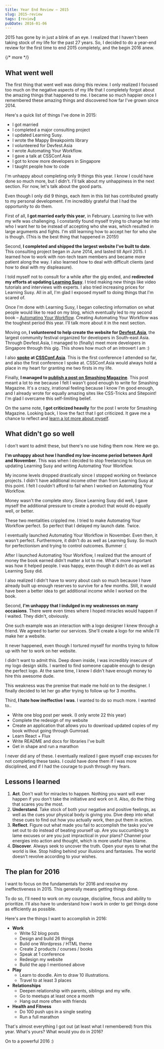 ```yaml
---
title: Year End Review – 2015
slug: 2015-review
tags: [review]
pubDate: 2016-01-06
---
```


2015 has gone by in just a blink of an eye. I realized that I haven't been taking stock of my life for the past 27 years. So, I decided to do a year-end review for the first time to end 2015 completely, and the begin 2016 anew.

{/* more */}

## What went well

The first thing that went well was doing this review. I only realized I focused too much on the negative aspects of my life that I completely forgot about the amazing things that happened to me. I became so much happier once I remembered these amazing things and discovered how far I've grown since 2014.

Here's a quick list of things I've done in 2015:

- I got married
- I completed a major consulting project
- I updated Learning Susy.
- I wrote the Mappy Breakpoints library
- I volunteered for Devfest.Asia
- I wrote Automating Your Workflow.
- I gave a talk at CSSConf.Asia
- I got to know more developers in Singapore
- I taught people how to code

I'm unhappy about completing only 9 things this year. I know I could have done so much more, but I didn't. I'll talk about my unhappiness in the next section. For now, let's talk about the good parts.

Even though I only did 9 things, each item in this list has contributed greatly to my personal development. I'm incredibly grateful that I had the opportunity to do them.

First of all, **I got married early this year**, in February. Learning to live with my wife was challenging. I constantly found myself trying to change her into who I want her to be instead of accepting who she was, which resulted in large arguments and fights. I'm still learning how to accept her for who she is though. (This is the best thing that happened in 2015!)

Second, **I completed and shipped the largest website I've built to date**. This consulting project began in June 2014, and lasted till April 2015. I learned how to work with non-tech team members and became more patient along the way. I also learned how to deal with difficult clients (and how to deal with my displeasure).

I told myself not to consult for a while after the gig ended, and **redirected my efforts at updating [Learning Susy](https://learnsusy.zellwk.com)**. I tried making new things like video tutorials and interviews with experts. I also tried increasing prices for Learning Susy. All in all, I'm glad I exposed myself to doing things that I'm scared of.

Once I'm done with Learning Susy, I began collecting information on what people would like to read on my blog, which eventually led to my second book – [Automating Your Workflow](http://automateyourworkflow.com). Creating Automating Your Workflow was the toughest period this year. I'll talk more about it in the next section.

Moving on, **I volunteered to help create the website for [Devfest.Asia](http://devfest.asia)**, the largest community festival organized for developers in South-east Asia. Through Devfest.Asia, I managed to (finally) meet more developers in Singapore through this gig. This shows how much of an introvert I am :)

I also **[spoke](/blog/animating-svgs/) at [CSSConf.Asia](http://cssconf.asia)**. This is the first conference I attended so far, and also the first conference I spoke at. CSSConf.Asia would always hold a place in my heart for granting me two firsts in my life.

Finally, **I managed to [publish a post on Smashing Magazine](http://www.smashingmagazine.com/2015/12/website-layout-tools-compared-flexbox-vs-susy/)**. This post meant a lot to me because I felt I wasn't good enough to write for Smashing Magazine. It's a crazy, irrational feeling because I know I'm good enough, and I already wrote for equally amazing sites like CSS-Tricks and Sitepoint! I'm glad I overcame this self-limiting belief.

On the same note, **I got criticized heavily** for the post I wrote for Smashing Magazine. Looking back, I love the fact that I got criticized. It gave me a chance to reflect and [learn a lot more about myself](/blog/trolls-and-expert-opinions/).

## What didn't go so well

I don't want to admit these, but there's no use hiding them now. Here we go.

**I'm unhappy about how I handled my low-income period between April and November**. This was when I decided to stop freelancing to focus on updating Learning Susy and writing Automating Your Workflow.

My income levels dropped drastically since I stopped working on freelance projects. I didn't have additional income other than from Learning Susy at this point. I felt I couldn't afford to fail when I worked on Automating Your Workflow.

Money wasn't the complete story. Since Learning Susy did well, I gave myself the additional pressure to create a product that would do equally well, or better.

These two mentalities crippled me. I tried to make Automating Your Workflow perfect. So perfect that I delayed my launch date. Twice.

I eventually launched Automating Your Workflow in November. Even then, it wasn't perfect. Furthermore, it didn't do as well as Learning Susy. So much for perfectionism and trying to control outcomes. Bummer :(

After I launched Automating Your Workflow, I realized that the amount of money the book earned didn't matter a lot to me. What's more important was how it helped people. I was happy, even though it didn't do as well as Learning Susy did.

I also realized I didn't have to worry about cash so much because I have already built up enough reserves to survive for a few months. Still, it would have been a better idea to get additional income while I worked on the book.

Second, **I'm unhappy that I indulged in my weaknesses on many occasions**. There were even times where I hoped miracles would happen if I waited. They didn't, obviously.

One such example was an interaction with a logo designer I knew through a friend. We agreed to barter our services. She'll create a logo for me while I'll make her a website.

It never happened, even though I tortured myself for months trying to follow up with her to work on her website.

I didn't want to admit this. Deep down inside, I was incredibly insecure of my logo design skills. I wanted to find someone capable enough to design the perfect logo. At the same time, I knew I didn't have enough money to hire this awesome dude.

This weakness was the premise that made me hold on to the designer. I finally decided to let her go after trying to follow up for 3 months.

Third, **I hate how ineffective I was**. I wanted to do so much more. I wanted to..

- Write one blog post per week. (I only wrote 22 this year)
- Complete the redesign of my website
- Create an application that allows you to download updated copies of my book without going through Gumroad.
- Learn React + Flux
- Write README and docs for libraries I've built
- Get in shape and run a marathon

I never did any of these. I eventually realized I gave myself crap excuses for not completing these tasks. I could have done them if I was more disciplined, and if I had the courage to push through my fears.

## Lessons I learned

1. **Act**. Don't wait for miracles to happen. Nothing you want will ever happen if you don't take the initiative and work on it. Also, do the thing that scares you the most.
2. **Understand**. Take stock of both your negative and positive feelings, as well as the cues your physical body is giving you. Dive deep into what these cues to find out how you actually work, then put them in action.
3. **Reflect**. Figure out what made you fail to accomplish the tasks you've set out to do instead of beating yourself up. Are you succumbing to lame excuses or are you just impractical in your plans? Channel your energies into action and thought, which is more useful than blame.
4. **Discover**. Always seek to uncover the truth. Open your eyes to what the world is like. Stop hiding behind your illusions and fantasies. The world doesn't revolve according to your wishes.

## The plan for 2016

I want to focus on the fundamentals for 2016 and resolve my ineffectiveness in 2015. This generally means getting things done.

To do so, I'll need to work on my courage, discipline, focus and ability to prioritize. I'll also have to understand how I work in order to get things done as efficiently as possible.

Here's are the things I want to accomplish in 2016:

- **Work**
  - Write 52 blog posts
  - Design and build 26 things
  - Build one Wordpress / HTML theme
  - Create 2 products / courses / books
  - Speak at 1 conference
  - Redesign my website
  - Build the app I mentioned above
- **Play**
  - Learn to doodle. Aim to draw 10 illustrations.
  - Travel to at least 3 places
- **Relationships**
  - Deepen relationship with parents, siblings and my wife.
  - Go to meetups at least once a month
  - Hang out more often with friends
- **Health and Fitness**
  - Do 100 push ups in a single seating
  - Run a full marathon

That's almost everything I got out (at least what I remembered) from this year. What's yours? What would you do in 2016?

On to a powerful 2016 :)

